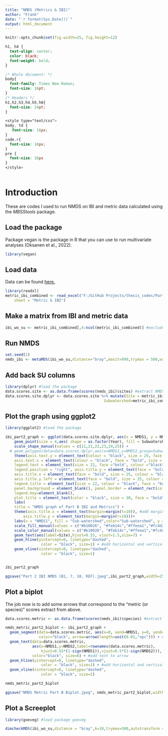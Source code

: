 ```yaml
---
title: "NMDS (Metrics & IBI)"
author: "Frank"
date: "`r format(Sys.Date())`"
output: html_document
---
```


```r
knitr::opts_chunk$set(fig.width=25, fig.height=12)
```

```css
h1, h4 {
  text-align: center;
  color: black;
  font-weight: bold;
}

/* Whole document: */
body{
  font-family: Times New Roman;
  font-size: 16pt;
}
/* Headers */
h1,h2,h3,h4,h5,h6{
  font-size: 24pt;
}

<style type="text/css">
body, td {
   font-size: 16px;
}
code.r{
  font-size: 16px;
}
pre {
  font-size: 16px
}
</style>
  
```

# Introduction

These are codes I used to run NMDS on IBI and metric data calculated using the *MBSStools* package. 

## Load the package

Package vegan is the package in R that you can use to run multivariate analyses (Oksanen et al., 2022).

```r
library(vegan)
```

## Load data

Data can be found [here.](https://github.com/tquach123/thesis-codes "Frank's GitHub")

```r
library(readxl)
metric_ibi_combined <- read_excel("F:/GitHub Projects/thesis_codes/Part b (09-19)/NMDS (Metrics and IBI) - B1, 7, 10, REF 12-19/metric_ibi_combined.xlsx", 
    sheet = "Metric & IBI")
```

## Make a matrix from IBI and metric data

```r
ibi_wo_su <- metric_ibi_combined[,4:ncol(metric_ibi_combined)] #exclude the first few columns that contains SU information
```

## Run NMDS

```r
set.seed(1)
nmds_ibi <- metaMDS(ibi_wo_su,distance="bray",maxit=999,trymax = 500,wascores = T,k=2,autotransform = F) #gotta put autotransform on FALSE so R won't transform your data when you don't want it to.
```

## Add back SU columns

```r
library(dplyr) #load the package
data.scores.site <- as.data.frame(scores(nmds_ibi)$sites) #extract NMDS scores
data.scores.site.dplyr <- data.scores.site %>% mutate(Site = metric_ibi_combined$Site,Year=metric_ibi_combined$Year,
                                            Subwatershed=metric_ibi_combined$Subwatershed)

```

## Plot the graph using ggplot2

```r
library(ggplot2) #load the package

ibi_part2_graph <- ggplot(data.scores.site.dplyr, aes(x = NMDS1, y = NMDS2)) + 
    geom_point(size = 4,aes( shape = as.factor(Year), fill = Subwatershed,color=Subwatershed))+
    scale_shape_manual(values = c(11,21,22,23,24,25)) +  
  # geom_polygon(data=data.scores.dplyr,aes(x=NMDS1,y=NMDS2,group=Subwatershed),alpha=0.30); this is to add a little convex polygon to visualize the clusters better. You can try to see how it looks. 
    theme(axis.text.y = element_text(colour = "black", size = 25, face = "bold"), 
    axis.text.x = element_text(colour = "black", face = "bold", size = 25), 
    legend.text = element_text(size = 22, face ="bold", colour ="black"), 
    legend.position = "right", axis.title.y = element_text(face = "bold", size = 18), 
    axis.title.x = element_text(face = "bold", size = 25, colour = "black"), 
    axis.title.y.left = element_text(face = "bold", size = 25, colour = "black"),
    legend.title = element_text(size = 22, colour = "black", face = "bold"), 
    panel.background = element_blank(), panel.border = element_rect(colour = "black", fill = NA, size = 1.2),
    legend.key=element_blank(),
    plot.title = element_text(color = "black", size = 30, face = "bold", hjust = 0.5)) + 
    labs(
    title = "NMDS graph of Part B IBI and Metrics") + 
    theme(axis.title.x = element_text(margin=margin(t=10)), #add margin to x-axis title
        axis.title.y = element_text(margin=margin(r=10)))+
    labs(x = "NMDS1", fill = "Sub-watershed",color="Sub-watershed", y = "NMDS2", shape = "Year")  + 
    scale_fill_manual(values = c("#b10026", "#feb14c","#ffeea1","#fc4d2a")) +
    scale_color_manual(values = c("#b10026", "#feb14c","#ffeea1","#fc4d2a")) +
    geom_text(aes(label=Site),hjust=0.55, vjust=1.5,size=7) + 
    geom_hline(yintercept=0, linetype="dashed", 
                color = "black", size=1) + #add horizontal and vertical lines at 0
    geom_vline(xintercept=0, linetype="dashed", 
                color = "black", size=1)  


ibi_part2_graph

ggsave("Part 2 IBI NMDS (B1, 7, 10, REF).jpeg",ibi_part2_graph,width=25,height=12)

```

## Plot a biplot

The job now is to add some arrows that correspond to the "metric (or species)" scores extract from above. 

```r
data.scores.metric <- as.data.frame(scores(nmds_ibi)$species) #extract NMDS metric scores

nmds_metric_part2_biplot <- ibi_part2_graph + 
  geom_segment(data=data.scores.metric, aes(x=0, xend=NMDS1, y=0, yend=NMDS2), 
               color="black", arrow=arrow(length=unit(0.01,"npc"))) + #add arrow
  geom_text(data=data.scores.metric, 
            aes(x=NMDS1,y=NMDS2,label=rownames(data.scores.metric),
                hjust=0.55*(1-sign(NMDS1)),vjust=0.5*(1-sign(NMDS2))), 
            color="black", size=6) + #add text to arrow
  geom_hline(yintercept=0, linetype="dashed", 
                color = "black", size=1) + #add horizontal and vertical lines at 0
  geom_vline(xintercept=0, linetype="dashed", 
                color = "black", size=1)

nmds_metric_part2_biplot

ggsave("NMDS Metric Part B Biplot.jpeg", nmds_metric_part2_biplot,width=25,height=12)
```

## Plot a Screeplot

```r
library(goeveg) #load package goeveg

dimcheckMDS(ibi_wo_su,distance = "bray",k=10,trymax=500,autotransform = F)

```
